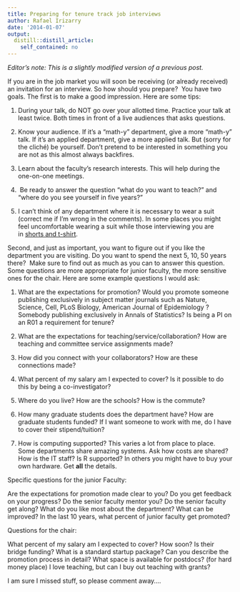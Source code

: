 ```yaml
---
title: Preparing for tenure track job interviews
author: Rafael Irizarry
date: '2014-01-07'
output:
  distill::distill_article:
    self_contained: no
---
```


_Editor's note: This is a slightly modified version of a previous post._

If you are in the job market you will soon be receiving (or already received) an invitation for an interview. So how should you prepare?  You have two goals. The first is to make a good impression. Here are some tips:

1) During your talk, do NOT go over your allotted time. Practice your talk at least twice. Both times in front of a live audiences that asks questions.

2) Know your audience. If it’s a “math-y” department, give a more “math-y” talk. If it’s an applied department, give a more applied talk. But (sorry for the cliché) be yourself. Don’t pretend to be interested in something you are not as this almost always backfires.

3) Learn about the faculty’s research interests. This will help during the one-on-one meetings.

4)  Be ready to answer the question “what do you want to teach?” and “where do you see yourself in five years?”

5) I can’t think of any department where it is necessary to wear a suit (correct me if I’m wrong in the comments). In some places you might feel uncomfortable wearing a suit while those interviewing you are in <a href="http://owpdb.mfo.de/photoNormal?id=7558" target="_blank">shorts and t-shirt</a>.

Second, and just as important, you want to figure out if you like the department you are visiting. Do you want to spend the next 5, 10, 50 years there?  Make sure to find out as much as you can to answer this question. Some questions are more appropriate for junior faculty, the more sensitive ones for the chair. Here are some example questions I would ask:

1) What are the expectations for promotion? Would you promote someone publishing exclusively in subject matter journals such as Nature, Science, Cell, PLoS Biology, American Journal of Epidemiology ? Somebody publishing exclusively in Annals of Statistics? Is being a PI on an R01 a requirement for tenure?

2) What are the expectations for teaching/service/collaboration? How are teaching and committee service assignments made?

3) How did you connect with your collaborators? How are these connections made?

4) What percent of my salary am I expected to cover? Is it possible to do this by being a co-investigator?

5) Where do you live? How are the schools? How is the commute?

6) How many graduate students does the department have? How are graduate students funded? If I want someone to work with me, do I have to cover their stipend/tuition?

7) How is computing supported? This varies a lot from place to place. Some departments share amazing systems. Ask how costs are shared? How is the IT staff? Is R supported? In others you might have to buy your own hardware. Get **all** the details.

Specific questions for the junior Faculty:

Are the expectations for promotion made clear to you? Do you get feedback on your progress? Do the senior faculty mentor you? Do the senior faculty get along? What do you like most about the department? What can be improved? In the last 10 years, what percent of junior faculty get promoted?

Questions for the chair:

What percent of my salary am I expected to cover? How soon? Is their bridge funding? What is a standard startup package? Can you describe the promotion process in detail? What space is available for postdocs? (for hard money place) I love teaching, but can I buy out teaching with grants?

I am sure I missed stuff, so please comment away….

